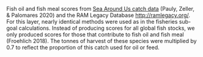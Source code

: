 Fish oil and fish meal scores from [Sea Around Us catch data](http://www.seaaroundus.org/) (Pauly, Zeller, & Palomares 2020) and the RAM Legacy Database [http://ramlegacy.org/](http://ramlegacy.org/). For this layer, nearly identical methods were used as in the fisheries sub-goal calculations. Instead of producing scores for all global fish stocks, we only produced scores for those that contribute to fish oil and fish meal (Froehlich 2018). The tonnes of harvest of these species were multiplied by 0.7 to reflect the proportion of this catch used for oil or feed. 
